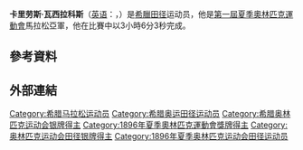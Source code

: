 {{Infobox sportsperson
| name                      = Kharilaos Vasilakos
| image                     = 1896 Olympic marathon.jpg
| alt                       = 
| real_name                 = 
| native_name               = 
| native_name_lang          = 
| romanizedname             = 
| english_name              = 
| birth_name                = 
| nationality               = 
| national_team             = 
| ethnicity                 = 
| hometown                  = 
| citizenship               = 
| birth_date                = {{Birth date|year=1876|month=11|day=30}}
| birth_place               = Tripoli
| death_date                = {{Death date and age|1962|12|1|1876|11|30}}
| death_place               = 
| resting_place             = 
| resting_place_coordinates = 
| monuments                 = 
| residence                 = 
| education                 = 
| alma_mater                = 
| occupation                = 
| years_active              = 1896 - 1962
| height                    = 
| weight                    = 
| spouse                    = 
| country                   = 
| sport                     = 田徑
| event                     = 競走、長跑
| worlds                    = 
{{ubl
|'''1906年Intercalated運動會'''：1500公尺競走第五名
}}
| regionals                 = 
| nationals                 = 
| olympics                  = 
{{ubl
|'''1896年夏季奧林匹克運動會'''：馬拉松（40公里）第二名
}}
| pb                        = 
{{ubl
|'''馬拉松（40公里）'''：3小時06分03秒 （1896年）
}}
| medaltemplates            = 
{{MedalCountry|{{GRC}}}}
{{MedalSport|男子田徑}}
{{MedalCompetition|夏季奧林匹克運動會}}
{{MedalSilver|1896年希臘雅典|馬拉松（40公里）}}
| updated                   = 2016年10月23日
}}
'''卡里劳斯·瓦西拉科斯'''（[[英语|英语]]：'''{{lang|en|Charilaos Vasilakos}}'''，{{bd|1877年||1964年|12月1日}}）是[[希臘|希臘]][[田径|田径]]运动员，他是[[1896年夏季奧林匹克運動會|第一屆夏季奧林匹克運動會]]馬拉松亞軍，他在比賽中以3小時6分3秒完成。

== 參考資料 ==
{{Reflist}}

== 外部連結 ==

{{DEFAULTSORT:Vasilakos, Charilaos}}
[[Category:希腊马拉松运动员|Category:希腊马拉松运动员]]
[[Category:希腊奥运田径运动员|Category:希腊奥运田径运动员]]
[[Category:希腊奥林匹克运动会银牌得主|Category:希腊奥林匹克运动会银牌得主]]
[[Category:1896年夏季奧林匹克運動會獎牌得主|Category:1896年夏季奧林匹克運動會獎牌得主]]
[[Category:奥林匹克运动会田径银牌得主|Category:奥林匹克运动会田径银牌得主]]
[[Category:1896年夏季奥林匹克运动会田径运动员|Category:1896年夏季奥林匹克运动会田径运动员]]